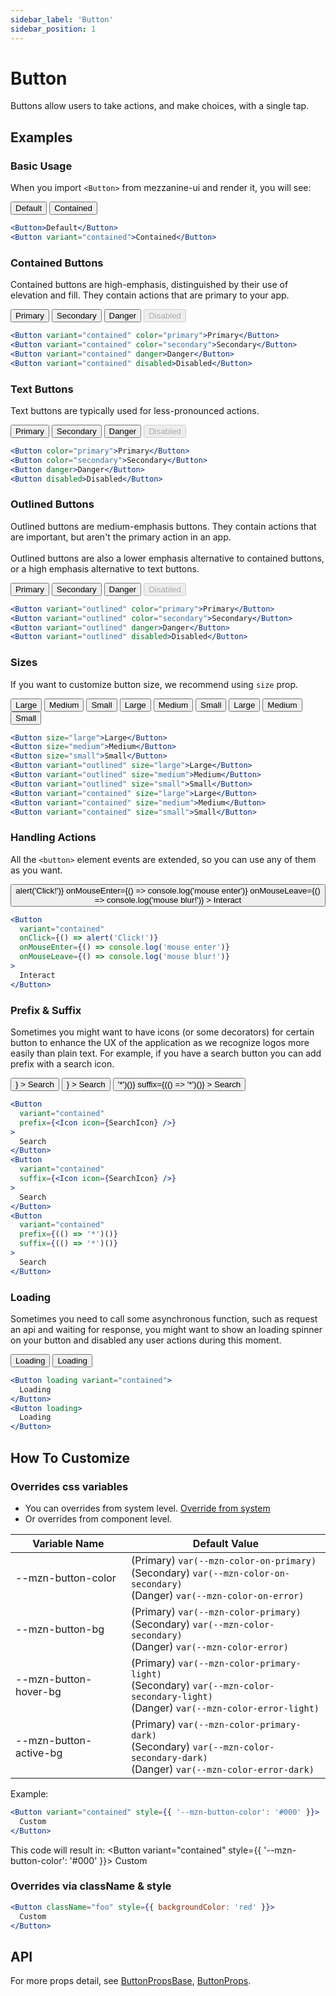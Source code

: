 ```yaml
---
sidebar_label: 'Button'
sidebar_position: 1
---
```


# Button

Buttons allow users to take actions, and make choices, with a single tap.

## Examples

### Basic Usage

When you import `<Button>` from mezzanine-ui and render it, you will see:

<Grid>
  <Button>Default</Button>
  <Button variant="contained">Contained</Button>
</Grid>

```jsx
<Button>Default</Button>
<Button variant="contained">Contained</Button>
```

### Contained Buttons

Contained buttons are high-emphasis, distinguished by their use of elevation and fill.
They contain actions that are primary to your app.

<Grid>
  <Button variant="contained" color="primary">Primary</Button>
  <Button variant="contained" color="secondary">Secondary</Button>
  <Button variant="contained" danger>Danger</Button>
  <Button variant="contained" disabled>Disabled</Button>
</Grid>


```jsx
<Button variant="contained" color="primary">Primary</Button>
<Button variant="contained" color="secondary">Secondary</Button>
<Button variant="contained" danger>Danger</Button>
<Button variant="contained" disabled>Disabled</Button>
```

### Text Buttons

Text buttons are typically used for less-pronounced actions.

<Grid>
  <Button color="primary">Primary</Button>
  <Button color="secondary">Secondary</Button>
  <Button danger>Danger</Button>
  <Button disabled>Disabled</Button>
</Grid>


```jsx
<Button color="primary">Primary</Button>
<Button color="secondary">Secondary</Button>
<Button danger>Danger</Button>
<Button disabled>Disabled</Button>
```

### Outlined Buttons

Outlined buttons are medium-emphasis buttons. They contain actions that are important, but aren't the primary action in an app.<br /><br/>
Outlined buttons are also a lower emphasis alternative to contained buttons, or a high emphasis alternative to text buttons.

<Grid>
  <Button variant="outlined" color="primary">Primary</Button>
  <Button variant="outlined" color="secondary">Secondary</Button>
  <Button variant="outlined" danger>Danger</Button>
  <Button variant="outlined" disabled>Disabled</Button>
</Grid>


```jsx
<Button variant="outlined" color="primary">Primary</Button>
<Button variant="outlined" color="secondary">Secondary</Button>
<Button variant="outlined" danger>Danger</Button>
<Button variant="outlined" disabled>Disabled</Button>
```

### Sizes

If you want to customize button size, we recommend using `size` prop.

<Grid>
  <Button size="large">Large</Button>
  <Button size="medium">Medium</Button>
  <Button size="small">Small</Button>
</Grid>
<Grid>
  <Button variant="outlined" size="large">Large</Button>
  <Button variant="outlined" size="medium">Medium</Button>
  <Button variant="outlined" size="small">Small</Button>
</Grid>
<Grid>
  <Button variant="contained" size="large">Large</Button>
  <Button variant="contained" size="medium">Medium</Button>
  <Button variant="contained" size="small">Small</Button>
</Grid>


```jsx
<Button size="large">Large</Button>
<Button size="medium">Medium</Button>
<Button size="small">Small</Button>
<Button variant="outlined" size="large">Large</Button>
<Button variant="outlined" size="medium">Medium</Button>
<Button variant="outlined" size="small">Small</Button>
<Button variant="contained" size="large">Large</Button>
<Button variant="contained" size="medium">Medium</Button>
<Button variant="contained" size="small">Small</Button>
```

### Handling Actions

All the `<button>` element events are extended, so you can use any of them as you want.

<Grid>
  <Button
    variant="contained"
    onClick={() => alert('Click!')}
    onMouseEnter={() => console.log('mouse enter')}
    onMouseLeave={() => console.log('mouse blur!')}
  >
    Interact
  </Button>
</Grid>


```jsx
<Button
  variant="contained"
  onClick={() => alert('Click!')}
  onMouseEnter={() => console.log('mouse enter')}
  onMouseLeave={() => console.log('mouse blur!')}
>
  Interact
</Button>
```

### Prefix & Suffix

Sometimes you might want to have icons (or some decorators) for certain button
to enhance the UX of the application as we recognize logos more easily than plain text.
For example, if you have a search button you can add prefix with a search icon.

<Grid>
  <Button
    variant="contained"
    prefix={<Icon icon={SearchIcon} />}
  >
    Search
  </Button>
  <Button
    variant="contained"
    suffix={<Icon icon={SearchIcon} />}
  >
    Search
  </Button>
  <Button
    variant="contained"
    prefix={(() => '*')()}
    suffix={(() => '*')()}
  >
    Search
  </Button>
</Grid>

```jsx
<Button
  variant="contained"
  prefix={<Icon icon={SearchIcon} />}
>
  Search
</Button>
<Button
  variant="contained"
  suffix={<Icon icon={SearchIcon} />}
>
  Search
</Button>
<Button
  variant="contained"
  prefix={(() => '*')()}
  suffix={(() => '*')()}
>
  Search
</Button>
```

### Loading

Sometimes you need to call some asynchronous function, such as request an api and waiting for response,
you might want to show an loading spinner on your button and disabled any user actions during this moment.

<Grid>
  <Button loading variant="contained">
    Loading
  </Button>
  <Button loading>
    Loading
  </Button>
</Grid>

```jsx
<Button loading variant="contained">
  Loading
</Button>
<Button loading>
  Loading
</Button>
```

## How To Customize

### Overrides css variables

- You can overrides from system level. [Override from system](/docs/getting-started/how-to-customize)
- Or overrides from component level.

Variable Name | Default Value
---|---
--mzn-button-color|(Primary) `var(--mzn-color-on-primary)`<br/>(Secondary) `var(--mzn-color-on-secondary)`<br/>(Danger) `var(--mzn-color-on-error)`
--mzn-button-bg|(Primary) `var(--mzn-color-primary)`<br/>(Secondary) `var(--mzn-color-secondary)`<br/>(Danger) `var(--mzn-color-error)`
--mzn-button-hover-bg|(Primary) `var(--mzn-color-primary-light)`<br/>(Secondary) `var(--mzn-color-secondary-light)`<br/>(Danger) `var(--mzn-color-error-light)`
--mzn-button-active-bg|(Primary) `var(--mzn-color-primary-dark)`<br/>(Secondary) `var(--mzn-color-secondary-dark)`<br/>(Danger) `var(--mzn-color-error-dark)`

Example:

```jsx
<Button variant="contained" style={{ '--mzn-button-color': '#000' }}>
  Custom
</Button>
```

This code will result in:
<Button variant="contained" style={{ '--mzn-button-color': '#000' }}>
  Custom
</Button>

### Overrides via className & style

```jsx
<Button className="foo" style={{ backgroundColor: 'red' }}>
  Custom
</Button>
```

## API

For more props detail, see [ButtonPropsBase](/docs/react-api/interfaces/buttonpropsbase), [ButtonProps](/docs/react-api/modules#buttonprops).
